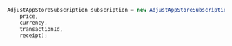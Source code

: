 ```c#
AdjustAppStoreSubscription subscription = new AdjustAppStoreSubscription(
    price,
    currency,
    transactionId,
    receipt);
```
